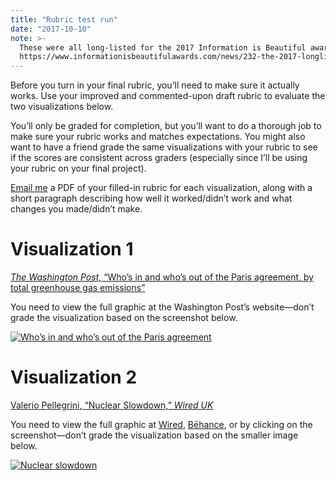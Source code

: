```yaml
---
title: "Rubric test run"
date: "2017-10-10"
note: >-
  These were all long-listed for the 2017 Information is Beautiful awards
  https://www.informationisbeautifulawards.com/news/232-the-2017-longlist
---
```


Before you turn in your final rubric, you'll need to make sure it actually works. Use your improved and commented-upon draft rubric to evaluate the two visualizations below. 

You'll only be graded for completion, but you'll want to do a thorough job to make sure your rubric works and matches expectations. You might also want to have a friend grade the same visualizations with your rubric to see if the scores are consistent across graders (especially since I'll be using your rubric on your final project).

[Email me](mailto:andrew_heiss@byu.edu) a PDF of your filled-in rubric for each visualization, along with a short paragraph describing how well it worked/didn't work and what changes you made/didn't make.


# Visualization 1

[*The Washington Post,* "Who's in and who's out of the Paris agreement, by total greenhouse gas emissions"][wapo-paris]

You need to view the full graphic at the Washington Post's website—don't grade the visualization based on the screenshot below.

[![Who's in and who's out of the Paris agreement](/images/rubrics/wapo-paris.png)][wapo-paris]

[wapo-paris]: https://www.washingtonpost.com/graphics/world/paris-climate-agreement-withdrawal/


# Visualization 2

[Valerio Pellegrini, "Nuclear Slowdown," *Wired UK*](https://www.wired.co.uk/article/nuclear-power-reactors-global)

You need to view the full graphic at [Wired](https://www.wired.co.uk/article/nuclear-power-reactors-global), [Bēhance](https://www.behance.net/gallery/52825037/NUCLEAR-SLOWDOWN-Wired-UK), or by clicking on the screenshot—don't grade the visualization based on the smaller image below.

[![Nuclear slowdown](/images/rubrics/nuclear-slowdown-thumb.png)](/images/rubrics/nuclear-slowdown.jpg)
